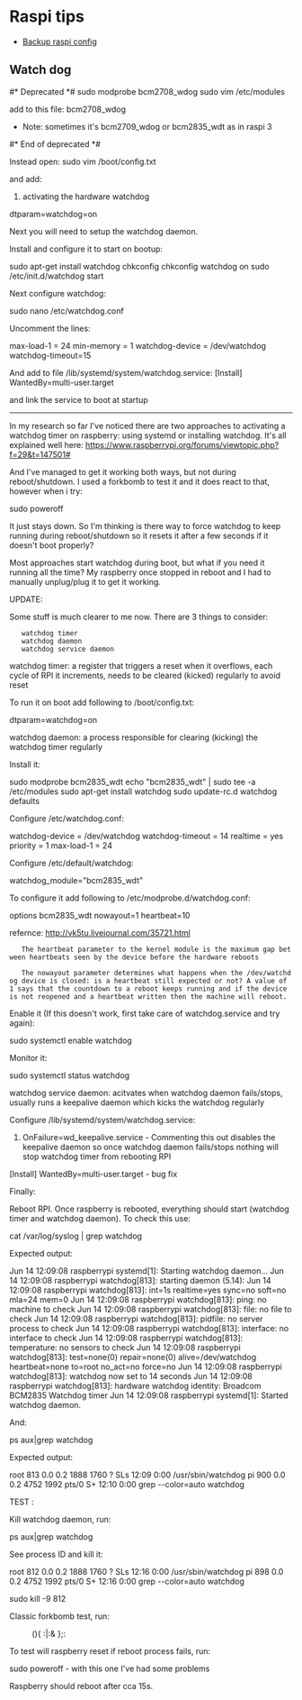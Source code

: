 = Raspi tips =
* [[Backup raspi config]]
== Watch dog ==

#* Deprecated *#
sudo modprobe bcm2708_wdog
sudo vim /etc/modules

add to this file:
bcm2708_wdog
* Note: sometimes it's bcm2709_wdog or bcm2835_wdt as in raspi 3

#* End of deprecated *#

Instead open:
sudo vim /boot/config.txt

and add:
# activating the hardware watchdog
dtparam=watchdog=on



Next you will need to setup the watchdog daemon.

Install and configure it to start on bootup:

sudo apt-get install watchdog chkconfig
chkconfig watchdog on
sudo /etc/init.d/watchdog start

Next configure watchdog:

sudo nano /etc/watchdog.conf

Uncomment the lines:

max-load-1              = 24
min-memory              = 1
watchdog-device = /dev/watchdog
watchdog-timeout=15



And add to file /lib/systemd/system/watchdog.service:
[Install]
WantedBy=multi-user.target

and link the service to boot at startup



----




In my research so far I've noticed there are two approaches to activating a watchdog timer on raspberry: using systemd or installing watchdog. It's all explained well here: https://www.raspberrypi.org/forums/viewtopic.php?f=29&t=147501#

And I've managed to get it working both ways, but not during reboot/shutdown. I used a forkbomb to test it and it does react to that, however when i try:

sudo poweroff

It just stays down. So I'm thinking is there way to force watchdog to keep running during reboot/shutdown so it resets it after a few seconds if it doesn't boot properly?

Most approaches start watchdog during boot, but what if you need it running all the time? My raspberry once stopped in reboot and I had to manually unplug/plug it to get it working.

UPDATE:

Some stuff is much clearer to me now. There are 3 things to consider:

    watchdog timer
    watchdog daemon
    watchdog service daemon

watchdog timer: a register that triggers a reset when it overflows, each cycle of RPI it increments, needs to be cleared (kicked) regularly to avoid reset

To run it on boot add following to /boot/config.txt:

dtparam=watchdog=on

watchdog daemon: a process responsible for clearing (kicking) the watchdog timer regularly

Install it:

sudo modprobe bcm2835_wdt
echo "bcm2835_wdt" | sudo tee -a /etc/modules
sudo apt-get install watchdog
sudo update-rc.d watchdog defaults

Configure /etc/watchdog.conf:

watchdog-device = /dev/watchdog
watchdog-timeout = 14
realtime = yes
priority = 1
max-load-1 = 24

Configure /etc/default/watchdog:

watchdog_module="bcm2835_wdt"

To configure it add following to /etc/modprobe.d/watchdog.conf:

options bcm2835_wdt nowayout=1 heartbeat=10

refernce: http://vk5tu.livejournal.com/35721.html

    The heartbeat parameter to the kernel module is the maximum gap between heartbeats seen by the device before the hardware reboots

    The nowayout parameter determines what happens when the /dev/watchdog device is closed: is a heartbeat still expected or not? A value of 1 says that the countdown to a reboot keeps running and if the device is not reopened and a heartbeat written then the machine will reboot.

Enable it (If this doesn't work, first take care of watchdog.service and try again):

sudo systemctl enable watchdog

Monitor it:

sudo systemctl status watchdog

watchdog service daemon: acitvates when watchdog daemon fails/stops, usually runs a keepalive daemon which kicks the watchdog regularly

Configure /lib/systemd/system/watchdog.service:

# OnFailure=wd_keepalive.service - Commenting this out disables the keepalive daemon so once watchdog daemon fails/stops nothing will stop watchdog timer from rebooting RPI

[Install]
WantedBy=multi-user.target - bug fix

Finally:

Reboot RPI. Once raspberry is rebooted, everything should start (watchdog timer and watchdog daemon). To check this use:

cat /var/log/syslog | grep watchdog

Expected output:

Jun 14 12:09:08 raspberrypi systemd[1]: Starting watchdog daemon...
Jun 14 12:09:08 raspberrypi watchdog[813]: starting daemon (5.14):
Jun 14 12:09:08 raspberrypi watchdog[813]: int=1s realtime=yes sync=no soft=no mla=24 mem=0
Jun 14 12:09:08 raspberrypi watchdog[813]: ping: no machine to check
Jun 14 12:09:08 raspberrypi watchdog[813]: file: no file to check
Jun 14 12:09:08 raspberrypi watchdog[813]: pidfile: no server process to check
Jun 14 12:09:08 raspberrypi watchdog[813]: interface: no interface to check
Jun 14 12:09:08 raspberrypi watchdog[813]: temperature: no sensors to check
Jun 14 12:09:08 raspberrypi watchdog[813]: test=none(0) repair=none(0) alive=/dev/watchdog heartbeat=none to=root no_act=no force=no
Jun 14 12:09:08 raspberrypi watchdog[813]: watchdog now set to 14 seconds
Jun 14 12:09:08 raspberrypi watchdog[813]: hardware watchdog identity: Broadcom BCM2835 Watchdog timer
Jun 14 12:09:08 raspberrypi systemd[1]: Started watchdog daemon.

And:

ps aux|grep watchdog

Expected output:

root       813  0.0  0.2   1888  1760 ?        SLs  12:09   0:00 /usr/sbin/watchdog
pi         900  0.0  0.2   4752  1992 pts/0    S+   12:10   0:00 grep --color=auto watchdog

TEST :

Kill watchdog daemon, run:

ps aux|grep watchdog

See process ID and kill it:

root       812  0.0  0.2   1888  1760 ?        SLs  12:16   0:00 /usr/sbin/watchdog
pi         898  0.0  0.2   4752  1992 pts/0    S+   12:16   0:00 grep --color=auto watchdog

sudo kill -9 812

Classic forkbomb test, run:

: (){ :|:& };:

To test will raspberry reset if reboot process fails, run:

sudo poweroff - with this one I've had some problems

Raspberry should reboot after cca 15s.

